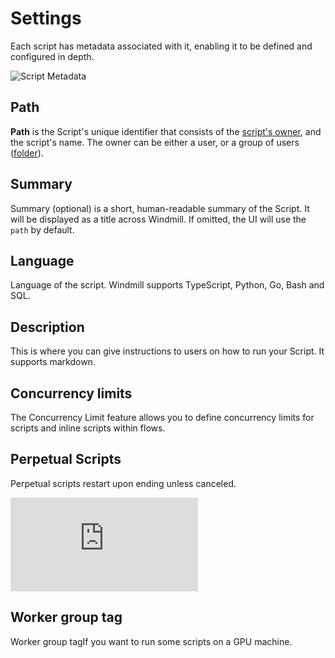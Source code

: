 
# Settings

Each script has metadata associated with it, enabling it to be defined and configured in depth.

![Script Metadata](../assets/code_editor/script_metadata.png 'Script Metadata')

## Path

**Path** is the Script's unique identifier that consists of the [script's owner](../core_concepts/16_roles_and_permissions/index.mdx#permissions-and-access-control), and the script's name.
The owner can be either a user, or a group of users ([folder](../core_concepts/8_groups_and_folders/index.mdx#folders)).

<div class="grid grid-cols-2 gap-6 mb-4">
	<DocCard
		title="Roles and Permissions"
		description="Control access and manage permissions within your instance and workspaces."
		href="/docs/core_concepts/roles_and_permissions"
	/>
	<DocCard
		title="Groups and Folders"
		description="Groups and Folders enable efficient permission management by grouping users with similar access levels."
		href="/docs/core_concepts/groups_and_folders"
	/>
</div>

## Summary

Summary (optional) is a short, human-readable summary of the Script. It will be displayed as a title across Windmill. If omitted, the UI will use the `path` by default.

## Language

Language of the script. Windmill supports TypeScript, Python, Go, Bash and SQL.

## Description

This is where you can give instructions to users on how to run your Script. It supports markdown.

## Concurrency limits

The Concurrency Limit feature allows you to define concurrency limits for scripts and inline scripts within flows.

<div class="grid grid-cols-2 gap-6 mb-4">
	<DocCard
		title="Concurrency Limit"
		description="The Concurrency Limit feature allows you to define concurrency limits for scripts and inline scripts within flows."
		href="/docs/script_editor/concurrency_limit"
	/>
</div>

## Perpetual Scripts

Perpetual scripts restart upon ending unless canceled.

<div class="grid grid-cols-2 gap-6 mb-4">
	<DocCard
		title="Running Services with Perpetual Scripts"
		description="Perpetual scripts restart upon ending unless canceled."
		href="/docs/script_editor/perpetual_scripts"
	/>
</div>

<iframe
	style={{ aspectRatio: '16/9' }}
	src="https://www.youtube.com/embed/5uw3JWiIFp0?vq=hd1080"
	title="Running Services with Perpetual Scripts"
	frameBorder="0"
	allow="accelerometer; autoplay; clipboard-write; encrypted-media; gyroscope; picture-in-picture; web-share"
	allowFullScreen
	className="border-2 rounded-xl object-cover w-full dark:border-gray-800"
></iframe>

<br/>

## Worker group tag

Worker group tagIf you want to run some scripts on a GPU machine.

<div class="grid grid-cols-2 gap-6 mb-4">
	<DocCard
		title="Worker Groups"
		description="Worker Groups allow users to run scripts and flows on different machines with varying specifications."
		href="/docs/core_concepts/worker_groups"
	/>
</div>
